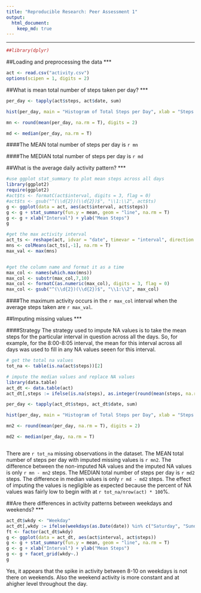 ```yaml
---
title: "Reproducible Research: Peer Assessment 1"
output: 
  html_document:
    keep_md: true
---
```



***


```r
##library(dplyr)

```


##Loading and preprocessing the data 
***

```r
act <- read.csv("activity.csv")
options(scipen = 1, digits = 2)
```


##What is mean total number of steps taken per day?
***

```r

per_day <- tapply(act$steps, act$date, sum)

hist(per_day, main = "Histogram of Total Steps per Day", xlab = "Steps per Day")

mn <- round(mean(per_day, na.rm = T), digits = 2)

md <- median(per_day, na.rm = T)

```




####The MEAN total number of steps per day is `r mn`  


####The MEDIAN total number of steps per day is `r md`



##What is the average daily activity pattern?
***

```r
#use ggplot stat_summary to plot mean steps across all days
library(ggplot2)
require(ggplot2)
#act$ts <- formatC(act$interval, digits = 3, flag = 0)
#act$ts <- gsub("^(\\d{2})(\\d{2})$", "\\1:\\2", act$ts)
g <- ggplot(data = act, aes(act$interval, act$steps))
g <- g + stat_summary(fun.y = mean, geom = "line", na.rm = T)
g <- g + xlab("Interval") + ylab("Mean Steps")
g

#get the max activity interval
act_ts <- reshape(act, idvar = "date", timevar = "interval", direction = "wide")
mns <- colMeans(act_ts[,-1], na.rm = T)
max_val <- max(mns)


#get the column name and format it as a time 
max_col <- names(which.max(mns))
max_col <- substr(max_col,7,10)
max_col <- formatC(as.numeric(max_col), digits = 3, flag = 0)
max_col <- gsub("^(\\d{2})(\\d{2})$", "\\1:\\2", max_col)


```


####The maximum activity occurs in the `r max_col` interval when the average steps taken are `r max_val`.

##Imputing missing values
***

####Strategy
The strategy used to impute NA values is to take the mean steps for the particular interval in question across all the days. So, for example, for the 8:00-8:05 interval, the mean for this interval across all days was used to fill in any NA values seeen for this interval.

``` r
# get the total na values
tot_na <- table(is.na(act$steps))[2]

# impute the median values and replace NA values
library(data.table)
act_dt <- data.table(act)
act_dt[,steps := ifelse(is.na(steps), as.integer(round(mean(steps, na.rm = T))), steps), by = interval]

per_day <- tapply(act_dt$steps, act_dt$date, sum)

hist(per_day, main = "Histogram of Total Steps per Day", xlab = "Steps per Day")

mn2 <- round(mean(per_day, na.rm = T), digits = 2)

md2 <- median(per_day, na.rm = T)



```

There are `r tot_na` missing observations in the dataset. The MEAN total number of steps per day with imputed missing values is `r mn2`. The difference between the non-imputed NA values and the imputed NA values is only `r mn - mn2` steps. The MEDIAN total number of steps per day is `r md2` steps. The difference in median values is only `r md - md2` steps. The effect of imputing the values is negligible as expected because the percent of NA values was fairly low to begin with at `r tot_na/nrow(act) * 100`%.



##Are there differences in activity patterns between weekdays and weekends?
***
```r

act_dt$wkdy <- "Weekday"
act_dt[,wkdy := ifelse(weekdays(as.Date(date)) %in% c("Saturday", "Sunday"), "Weekend", "Weekday")]
ft <- factor(act_dt$wkdy)
g <- ggplot(data = act_dt, aes(act$interval, act$steps))
g <- g + stat_summary(fun.y = mean, geom = "line", na.rm = T)
g <- g + xlab("Interval") + ylab("Mean Steps")
g <- g + facet_grid(wkdy~.)
g

```

Yes, it appears that the spike in activity between 8-10 on weekdays is not there on weekends. Also the weekend activity is more constant and at ahigher level throughout the day.


